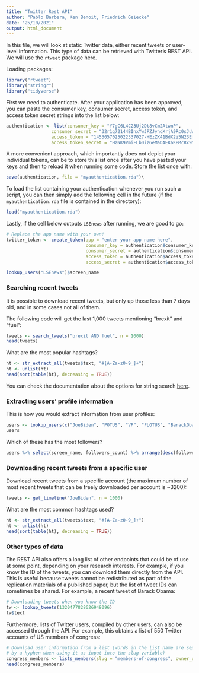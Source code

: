 ```yaml
---
title: "Twitter Rest API"
author: "Pablo Barbera, Ken Benoit, Friedrich Geiecke"
date: "25/10/2021"
output: html_document
---
```


In this file, we will look at static Twitter data, either recent tweets or user-level information. This type of data can be retrieved with Twitter's REST API. We will use the `rtweet` package here.

Loading packages:

```r
library("rtweet")
library("stringr")
library("tidyverse")
```

First we need to authenticate. After your application has been approved, you can paste the consumer key, consumer secret, access token, and access token secret strings into the list below:

```r
authentication <- list(consumer_key = "Y7gC6L4C23Uj2Dt8vCm2AtwnP",
                 consumer_secret = "32r1q72144BInxYwJPZJyhdXrjA9Rc0sJuW5R34ZmfGuurFJNt",
                 access_token = "1453057025022337027-HEzZK41BdX2i5N23EmrFJR3wFValPG",
                 access_token_secret = "HzNK9VmiFLb0iz6eMaDAEKaKBMcRx9M3HKNeKUcJY5OUT")
```

A more convenient approach, which importantly does not depict your individual tokens, can be to store this list once after you have pasted your keys and then to reload it when running some code. Store the list once with:

```r
save(authentication, file = "myauthentication.rda")\
```

To load the list containing your authentication whenever you run such a script, you can then simply add the following cell in the future (if the `myauthentication.rda` file is contained in the directory):

```r
load("myauthentication.rda")
```

Lastly, if the cell below outputs `LSEnews` after running, we are good to go:

```r
# Replace the app name with your own!
twitter_token <- create_token(app = "enter your app name here", 
                              consumer_key = authentication$consumer_key,
                              consumer_secret = authentication$consumer_secret,
                              access_token = authentication$access_token,
                              access_secret = authentication$access_token_secret)

lookup_users("LSEnews")$screen_name
```

### Searching recent tweets

It is possible to download recent tweets, but only up those less than 7 days old, and in some cases not all of them.

The following code will get the last 1,000 tweets mentioning "brexit" and "fuel":

```r
tweets <- search_tweets("brexit AND fuel", n = 1000)
head(tweets)
```

What are the most popular hashtags?

```r
ht <- str_extract_all(tweets$text, "#[A-Za-z0-9_]+")
ht <- unlist(ht)
head(sort(table(ht), decreasing = TRUE))
```

You can check the documentation about the options for string search [here](https://dev.twitter.com/rest/public/search).

### Extracting users' profile information

This is how you would extract information from user profiles:

```r
users <- lookup_users(c("JoeBiden", "POTUS", "VP", "FLOTUS", "BarackObama"))
users
```

Which of these has the most followers?

```r
users %>% select(screen_name, followers_count) %>% arrange(desc(followers_count))
```

### Downloading recent tweets from a specific user

Download recent tweets from a specific account (the maximum number of most recent tweets that can be freely downloaded per account is ~3200):

```r
tweets <- get_timeline("JoeBiden", n = 1000)
```

What are the most common hashtags used?

```r
ht <- str_extract_all(tweets$text, "#[A-Za-z0-9_]+")
ht <- unlist(ht)
head(sort(table(ht), decreasing = TRUE))
```

### Other types of data

The REST API also offers a long list of other endpoints that could be of use at some point, depending on your research interests. For example, if you know the ID of the tweets, you can download them directly from the API. This is useful because tweets cannot be redistributed as part of the replication materials of a published paper, but the list of tweet IDs can sometimes be shared. For example, a recent tweet of Barack Obama:

```r
# Downloading tweets when you know the ID
tw <- lookup_tweets(1320477828626948096)
tw$text
```

Furthermore, lists of Twitter users, compiled by other users, can also be accessed through the API. For example, this obtains a list of 550 Twitter accounts of US members of congress:

```r
# Download user information from a list (words in the list name are separated
# by a hyphen when using it as input into the slug variable)
congress_members <- lists_members(slug = "members-of-congress", owner_user = "cspan")
head(congress_members)
```
